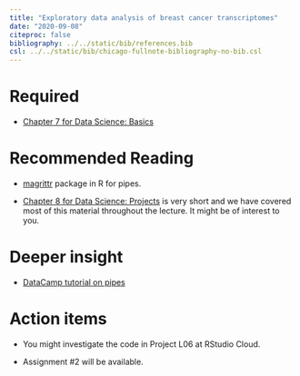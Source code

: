 ```yaml
---
title: "Exploratory data analysis of breast cancer transcriptomes"
date: "2020-09-08"
citeproc: false
bibliography: ../../static/bib/references.bib
csl: ../../static/bib/chicago-fullnote-bibliography-no-bib.csl
---
```



# Required

- [Chapter 7 for Data Science: Basics](https://r4ds.had.co.nz/)


# Recommended Reading

- [magrittr](https://magrittr.tidyverse.org/) package in R for pipes.


- [Chapter 8 for Data Science: Projects](https://r4ds.had.co.nz/) is very short and we have covered most of this material throughout the lecture. It might be of interest to you.

# Deeper insight

- [DataCamp tutorial on pipes](https://www.datacamp.com/community/tutorials/pipe-r-tutorial)

# Action items  

- You might investigate the code in Project L06 at RStudio Cloud. 

- Assignment #2 will be available.


